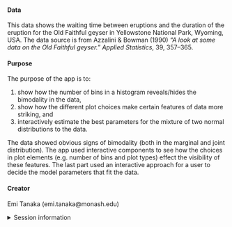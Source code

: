 
#### Data

This data shows the waiting time between eruptions
and the duration of the eruption for the Old Faithful
geyser in Yellowstone National Park, Wyoming, USA.
The data source is from Azzalini & Bowman (1990) 
*"A look at some data on the Old Faithful geyser." Applied Statistics*, 39, 357–365.


#### Purpose

The purpose of the app is to:

1. show how the number of bins in a histogram reveals/hides the bimodality in the data,
2. show how the different plot choices make certain features of data more striking, and 
3. interactively estimate the best parameters for the mixture of two normal distributions to the data. 

The data showed obvious signs of bimodality (both in the marginal and joint distribution). The app used interactive components to see how the choices in plot elements (e.g. number of bins and plot types) effect the visibility of these features. The last part used an interactive approach for a user to decide the model parameters that fit the data. 

#### Creator

Emi Tanaka (emi.tanaka@monash.edu)

<details>
<summary>Session information</summary>
```r
sessioninfo::session_info()
```
</details>
